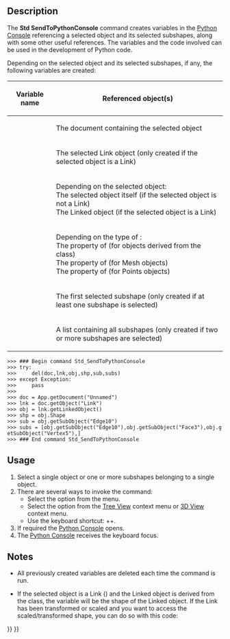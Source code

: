 <languages/>
<translate>

<!--T:1-->
{{Docnav
|[[Std_Delete|Delete]]
|[[Std_Placement|Placement]]
|[[Std_Edit_Menu|Std Edit Menu]]
|IconL=Std_Delete.svg
|IconR=Std_Placement.svg
|IconC=Freecad.svg
}}

<!--T:2-->
{{GuiCommand
|Name=Std SendToPythonConsole
|MenuLocation=Edit → Send to Python Console
|Workbenches=All
|Shortcut={{KEY|Ctrl}}+{{KEY|Shift}}+{{KEY|P}}
|Version=0.19
}}

==Description== <!--T:3-->

<!--T:4-->
The '''Std SendToPythonConsole''' command creates variables in the [[Python_Console|Python Console]] referencing a selected object and its selected subshapes, along with some other useful references. The variables and the code involved can be used in the development of Python code.

<!--T:14-->
Depending on the selected object and its selected subshapes, if any, the following variables are created:

<!--T:15-->
{| class="wikitable"
|-
! Variable name !! Referenced object(s)
|-
| {{Incode|doc}} || The document containing the selected object
|-
| {{Incode|lnk}} || The selected Link object (only created if the selected object is a Link)
|-
| {{Incode|obj}} || Depending on the selected object:<br>
The selected object itself (if the selected object is not a Link)<br>
The Linked object (if the selected object is a Link)<br>
|-
| {{Incode|shp}} || Depending on the type of {{Incode|obj}}:<br>
The {{Incode|Shape}} property of {{Incode|obj}} (for objects derived from the {{Incode|Part::Feature}} class)<br>
The {{Incode|Mesh}} property of {{Incode|obj}} (for Mesh objects)<br>
The {{Incode|Points}} property of {{Incode|obj}} (for Points objects)
|-
| {{Incode|sub}} || The first selected subshape (only created if at least one subshape is selected)
|-
| {{Incode|subs}} || A list containing all subshapes (only created if two or more subshapes are selected)
|}

</translate>
 >>> ### Begin command Std_SendToPythonConsole
 >>> try:
 >>>     del(doc,lnk,obj,shp,sub,subs)
 >>> except Exception:
 >>>     pass
 >>> 
 >>> doc = App.getDocument("Unnamed")
 >>> lnk = doc.getObject("Link")
 >>> obj = lnk.getLinkedObject()
 >>> shp = obj.Shape
 >>> sub = obj.getSubObject("Edge10")
 >>> subs = [obj.getSubObject("Edge10"),obj.getSubObject("Face3"),obj.getSubObject("Vertex5"),]
 >>> ### End command Std_SendToPythonConsole
<translate>
<!--T:12-->
{{Caption|Example output: an edge, a face, and a vertex of a [[Std_LinkMake|Link]] to a [[Part_Box|Part Box]] were selected}}

==Usage== <!--T:5-->

<!--T:13-->
# Select a single object or one or more subshapes belonging to a single object.
# There are several ways to invoke the command:
#* Select the {{MenuCommand|Edit → [[Image:Std_SendToPythonConsole.svg|16px]] Send to Python Console}} option from the menu.
#* Select the {{MenuCommand|[[Image:Std_SendToPythonConsole.svg|16px]] Send to Python Console}} option from the [[Tree_View|Tree View]] context menu or [[3D_View|3D View]] context menu.
#* Use the keyboard shortcut: {{KEY|Ctrl}}+{{KEY|Shift}}+{{KEY|P}}.
# If required the [[Python_Console|Python Console]] opens.
# The [[Python_Console|Python Console]] receives the keyboard focus.

==Notes== <!--T:16-->

<!--T:17-->
* All previously created variables are deleted each time the command is run.

<!--T:18-->
* If the selected object is a Link ({{Incode|App::Link}}) and the Linked object is derived from the {{Incode|Part::Feature}} class, the {{Incode|shp}} variable will be the shape of the Linked object. If the Link has been transformed or scaled and you want to access the scaled/transformed shape, you can do so with this code:

</translate>
: {{Code|code=lnk_shp = Part.getShape(lnk)}}
<translate>


<!--T:9-->
{{Docnav
|[[Std_Delete|Delete]]
|[[Std_Placement|Placement]]
|[[Std_Edit_Menu|Std Edit Menu]]
|IconL=Std_Delete.svg
|IconR=Std_Placement.svg
|IconC=Freecad.svg
}}

</translate>
{{Std_Base_navi{{#translation:}}}}
{{Userdocnavi{{#translation:}}}}